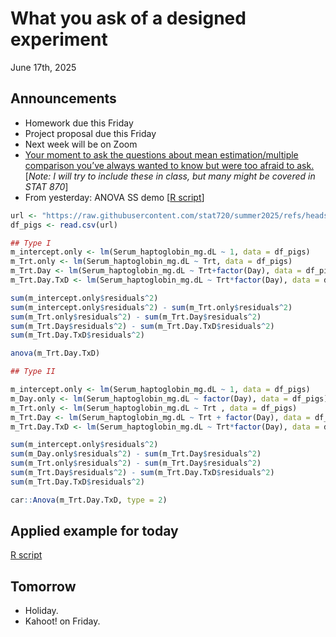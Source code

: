 # What you ask of a designed experiment    
June 17th, 2025  

## Announcements 

- Homework due this Friday  
- Project proposal due this Friday  
- Next week will be on Zoom  
- [Your moment to ask the questions about mean estimation/multiple comparison you've always wanted to know but were too afraid to ask.](https://docs.google.com/forms/d/e/1FAIpQLScxVkuFFT4aB_LEpI_yl-SYSubvgqWJlN2fYkFHN3SUP8sOnQ/viewform?usp=dialog) [*Note: I will try to include these in class, but many might be covered in STAT 870*]
- From yesterday: ANOVA SS demo [[R script](../scripts/ss_demo.Rmd)]

```r
url <- "https://raw.githubusercontent.com/stat720/summer2025/refs/heads/main/data/blood_study_pigs.csv"
df_pigs <- read.csv(url)

## Type I 
m_intercept.only <- lm(Serum_haptoglobin_mg.dL ~ 1, data = df_pigs)
m_Trt.only <- lm(Serum_haptoglobin_mg.dL ~ Trt, data = df_pigs)
m_Trt.Day <- lm(Serum_haptoglobin_mg.dL ~ Trt+factor(Day), data = df_pigs)
m_Trt.Day.TxD <- lm(Serum_haptoglobin_mg.dL ~ Trt*factor(Day), data = df_pigs)

sum(m_intercept.only$residuals^2)
sum(m_intercept.only$residuals^2) - sum(m_Trt.only$residuals^2)
sum(m_Trt.only$residuals^2) - sum(m_Trt.Day$residuals^2)
sum(m_Trt.Day$residuals^2) - sum(m_Trt.Day.TxD$residuals^2)
sum(m_Trt.Day.TxD$residuals^2)

anova(m_Trt.Day.TxD)

## Type II 

m_intercept.only <- lm(Serum_haptoglobin_mg.dL ~ 1, data = df_pigs)
m_Day.only <- lm(Serum_haptoglobin_mg.dL ~ factor(Day), data = df_pigs)
m_Trt.only <- lm(Serum_haptoglobin_mg.dL ~ Trt , data = df_pigs)
m_Trt.Day <- lm(Serum_haptoglobin_mg.dL ~ Trt + factor(Day), data = df_pigs)
m_Trt.Day.TxD <- lm(Serum_haptoglobin_mg.dL ~ Trt*factor(Day), data = df_pigs)

sum(m_intercept.only$residuals^2)
sum(m_Day.only$residuals^2) - sum(m_Trt.Day$residuals^2)
sum(m_Trt.only$residuals^2) - sum(m_Trt.Day$residuals^2)
sum(m_Trt.Day$residuals^2) - sum(m_Trt.Day.TxD$residuals^2)
sum(m_Trt.Day.TxD$residuals^2)

car::Anova(m_Trt.Day.TxD, type = 2)
```

## Applied example for today 

[R script](../scripts/06182025.Rmd)

## Tomorrow  

- Holiday. 
- Kahoot! on Friday.
